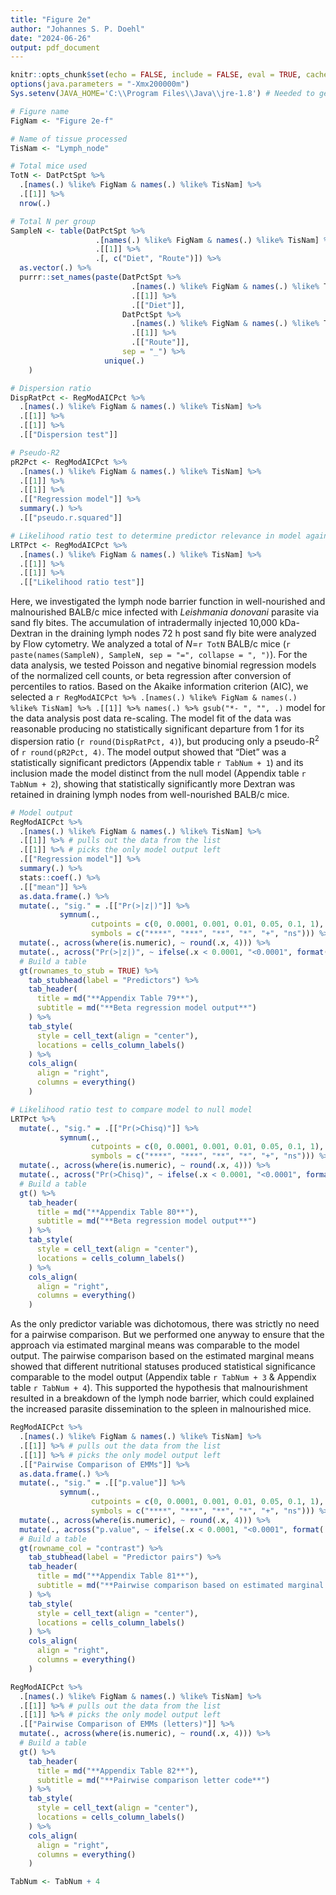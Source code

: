 ```yaml
---
title: "Figure 2e"
author: "Johannes S. P. Doehl"
date: "2024-06-26"
output: pdf_document
---
```


~~~{=comment}
# Setup
~~~
```r
knitr::opts_chunk$set(echo = FALSE, include = FALSE, eval = TRUE, cache = TRUE, dev = "png", warning = FALSE, message = FALSE, fig.pos = "H", out.extra = "")
options(java.parameters = "-Xmx200000m")
Sys.setenv(JAVA_HOME='C:\\Program Files\\Java\\jre-1.8') # Needed to get around loading error of rJava
```

```r
# Figure name
FigNam <- "Figure 2e-f"

# Name of tissue processed
TisNam <- "Lymph_node"

# Total mice used
TotN <- DatPctSpt %>%
  .[names(.) %like% FigNam & names(.) %like% TisNam] %>%
  .[[1]] %>%
  nrow(.)

# Total N per group
SampleN <- table(DatPctSpt %>%
                   .[names(.) %like% FigNam & names(.) %like% TisNam] %>%
                   .[[1]] %>%
                   .[, c("Diet", "Route")]) %>% 
  as.vector(.) %>%
  purrr::set_names(paste(DatPctSpt %>%
                           .[names(.) %like% FigNam & names(.) %like% TisNam] %>%
                           .[[1]] %>%
                           .[["Diet"]],
                         DatPctSpt %>%
                           .[names(.) %like% FigNam & names(.) %like% TisNam] %>%
                           .[[1]] %>%
                           .[["Route"]],
                         sep = "_") %>%
                     unique(.)
    )

# Dispersion ratio
DispRatPct <- RegModAICPct %>%
  .[names(.) %like% FigNam & names(.) %like% TisNam] %>%
  .[[1]] %>%
  .[[1]] %>%
  .[["Dispersion test"]]

# Pseudo-R2
pR2Pct <- RegModAICPct %>%
  .[names(.) %like% FigNam & names(.) %like% TisNam] %>%
  .[[1]] %>%
  .[[1]] %>%
  .[["Regression model"]] %>%
  summary(.) %>%
  .[["pseudo.r.squared"]]

# Likelihood ratio test to determine predictor relevance in model against null model
LRTPct <- RegModAICPct %>%
  .[names(.) %like% FigNam & names(.) %like% TisNam] %>%
  .[[1]] %>%
  .[[1]] %>%
  .[["Likelihood ratio test"]]
```

Here, we investigated the lymph node barrier function in well-nourished and malnourished BALB/c mice infected with *Leishmania donovani* parasite via sand fly bites. The accumulation of intradermally injected 10,000 kDa-Dextran in the draining lymph nodes 72 h post sand fly bite were analyzed by Flow cytometry. We analyzed a total of *N*=`r TotN` BALB/c mice (`r paste(names(SampleN), SampleN, sep = "=", collapse = ", ")`). For the data analysis, we tested Poisson and negative binomial regression models of the normalized cell counts, or beta regression after conversion of percentiles to ratios. Based on the Akaike information criterion (AIC), we selected a `r RegModAICPct %>% .[names(.) %like% FigNam & names(.) %like% TisNam] %>% .[[1]] %>% names(.) %>% gsub("*- ", "", .)` model for the data analysis post data re-scaling. The model fit of the data was reasonable producing no statistically significant departure from 1 for its dispersion ratio (`r round(DispRatPct, 4)`), but producing only a pseudo-R^2^ of `r round(pR2Pct, 4)`. The model output showed that "Diet" was a statistically significant predictors (Appendix table `r TabNum + 1`) and its inclusion made the model distinct from the null model (Appendix table `r TabNum + 2`), showing that statistically significantly more Dextran was retained in draining lymph nodes from well-nourished BALB/c mice.

```r
# Model output
RegModAICPct %>%
  .[names(.) %like% FigNam & names(.) %like% TisNam] %>%
  .[[1]] %>% # pulls out the data from the list
  .[[1]] %>% # picks the only model output left
  .[["Regression model"]] %>%
  summary(.) %>%
  stats::coef(.) %>%
  .[["mean"]] %>%
  as.data.frame(.) %>%
  mutate(., "sig." = .[["Pr(>|z|)"]] %>%
           symnum(.,
                  cutpoints = c(0, 0.0001, 0.001, 0.01, 0.05, 0.1, 1),
                  symbols = c("****", "***", "**", "*", "+", "ns"))) %>%
  mutate(., across(where(is.numeric), ~ round(.x, 4))) %>%
  mutate(., across("Pr(>|z|)", ~ ifelse(.x < 0.0001, "<0.0001", format(.x, scientific = FALSE)))) %>%
  # Build a table
  gt(rownames_to_stub = TRUE) %>%
    tab_stubhead(label = "Predictors") %>%
    tab_header(
      title = md("**Appendix Table 79**"),
      subtitle = md("**Beta regression model output**")
    ) %>%
    tab_style(
      style = cell_text(align = "center"),
      locations = cells_column_labels()
    ) %>%
    cols_align(
      align = "right",
      columns = everything()
    )
```

```r
# Likelihood ratio test to compare model to null model
LRTPct %>%
  mutate(., "sig." = .[["Pr(>Chisq)"]] %>%
           symnum(.,
                  cutpoints = c(0, 0.0001, 0.001, 0.01, 0.05, 0.1, 1),
                  symbols = c("****", "***", "**", "*", "+", "ns"))) %>%
  mutate(., across(where(is.numeric), ~ round(.x, 4))) %>%
  mutate(., across("Pr(>Chisq)", ~ ifelse(.x < 0.0001, "<0.0001", format(.x, scientific = FALSE)))) %>%
  # Build a table
  gt() %>%
    tab_header(
      title = md("**Appendix Table 80**"),
      subtitle = md("**Beta regression model output**")
    ) %>%
    tab_style(
      style = cell_text(align = "center"),
      locations = cells_column_labels()
    ) %>%
    cols_align(
      align = "right",
      columns = everything()
    )
```

As the only predictor variable was dichotomous, there was strictly no need for a pairwise comparison. But we performed one anyway to ensure that the approach via estimated marginal means was comparable to the model output. The pairwise comparison based on the estimated marginal means showed that different nutritional statuses produced statistical significance comparable to the model output (Appendix table `r TabNum + 3` & Appendix table `r TabNum + 4`). This supported the hypothesis that malnourishment resulted in a breakdown of the lymph node barrier, which could explained the increased parasite dissemination to the spleen in malnourished mice.

```r
RegModAICPct %>%
  .[names(.) %like% FigNam & names(.) %like% TisNam] %>%
  .[[1]] %>% # pulls out the data from the list
  .[[1]] %>% # picks the only model output left
  .[["Pairwise Comparison of EMMs"]] %>%
  as.data.frame(.) %>%
  mutate(., "sig." = .[["p.value"]] %>%
           symnum(.,
                  cutpoints = c(0, 0.0001, 0.001, 0.01, 0.05, 0.1, 1),
                  symbols = c("****", "***", "**", "*", "+", "ns"))) %>%
  mutate(., across(where(is.numeric), ~ round(.x, 4))) %>%
  mutate(., across("p.value", ~ ifelse(.x < 0.0001, "<0.0001", format(.x, scientific = FALSE)))) %>%
  # Build a table
  gt(rowname_col = "contrast") %>%
    tab_stubhead(label = "Predictor pairs") %>%
    tab_header(
      title = md("**Appendix Table 81**"),
      subtitle = md("**Pairwise comparison based on estimated marginal means**")
    ) %>%
    tab_style(
      style = cell_text(align = "center"),
      locations = cells_column_labels()
    ) %>%
    cols_align(
      align = "right",
      columns = everything()
    )
```

```r
RegModAICPct %>%
  .[names(.) %like% FigNam & names(.) %like% TisNam] %>%
  .[[1]] %>% # pulls out the data from the list
  .[[1]] %>% # picks the only model output left
  .[["Pairwise Comparison of EMMs (letters)"]] %>%
  mutate(., across(where(is.numeric), ~ round(.x, 4))) %>%
  # Build a table
  gt() %>%
    tab_header(
      title = md("**Appendix Table 82**"),
      subtitle = md("**Pairwise comparison letter code**")
    ) %>%
    tab_style(
      style = cell_text(align = "center"),
      locations = cells_column_labels()
    ) %>%
    cols_align(
      align = "right",
      columns = everything()
    )
```


```r
TabNum <- TabNum + 4
```
